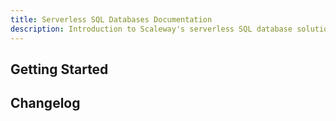 ```yaml
---
title: Serverless SQL Databases Documentation
description: Introduction to Scaleway's serverless SQL database solutions, features, and benefits.
---
```


<ProductHeader 
   productName="Serverless SQL Databases"
   productLogo="serverlessDB"
   description="Serverless SQL Databases provides a fully-serverless database service for PostgreSQL with automatic backups, autoscaling, fully integrated in the Scaleway ecosystem."
   url="/serverless-sql-databases/quickstart"
   label="Serverless SQL Databases Quickstart"
/>

## Getting Started

<Grid>
    <SummaryCard
        title="Quickstart"
        icon="rocket"
        description="Learn how to create a Serverless SQL Database in a few steps."
        label="View Quickstart"
        url="/serverless-sql-databases/quickstart/"
    />
    <SummaryCard
        title="Concepts"
        icon="info"
        description="Core concepts that give you a better understanding of Serverless SQL Databases."
        label="View Concepts"
        url="/serverless-sql-databases/concepts/"
    />
    <SummaryCard
        title="How-Tos"
        icon="help-circle-outline"
        description="Learn how to use Serverless SQL Databases using the Scaleway console."
        label="View How-Tos"
        url="/serverless-sql-databases/how-to/"
    />
    <SummaryCard
        title="Additional Content"
        icon="book-open-outline"
        description="Go further with detailed, additional information about Serverless SQL Databases"
        label="View Additional Content"
        url="/serverless-sql-databases/reference-content/"
    />
</Grid>

<ClickableBanner
    productLogo="cli"
    title="Serverless SQL Databases API"
    description="Manage Serverless SQL Databases using the Scaleway API."
    url="https://www.scaleway.com/en/developers/api/serverless-sql-databases/"
    label="Go to Serverless SQL Databases API"
/>

## Changelog

<ChangelogList
    productName="sql-databases"
    numberOfChanges={3}
/>
